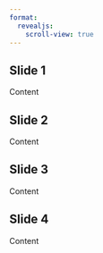 ```yaml
---
format:
  revealjs:
    scroll-view: true
---
```


## Slide 1

Content

## Slide 2

Content

## Slide 3

Content

## Slide 4

Content

